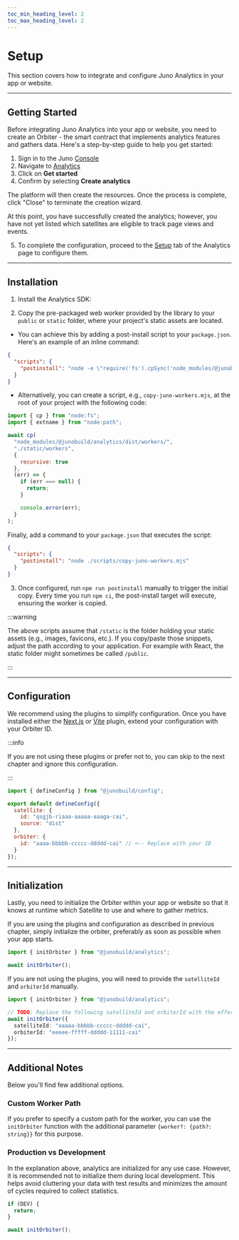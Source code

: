 ```yaml
---
toc_min_heading_level: 2
toc_max_heading_level: 2
---
```


# Setup

This section covers how to integrate and configure Juno Analytics in your app or website.

---

## Getting Started

Before integrating Juno Analytics into your app or website, you need to create an Orbiter - the smart contract that implements analytics features and gathers data. Here's a step-by-step guide to help you get started:

1. Sign in to the Juno [Console](https://console.juno.build)
2. Navigate to [Analytics](https://console.juno.build/analytics/)
3. Click on **Get started**
4. Confirm by selecting **Create analytics**

The platform will then create the resources. Once the process is complete, click "Close" to terminate the creation wizard.

At this point, you have successfully created the analytics; however, you have not yet listed which satellites are eligible to track page views and events.

5. To complete the configuration, proceed to the [Setup](https://console.juno.build/analytics/?tab=setup) tab of the Analytics page to configure them.

---

## Installation

1. Install the Analytics SDK:


<Analytics />

2. Copy the pre-packaged web worker provided by the library to your `public` or `static` folder, where your project's static assets are located.

- You can achieve this by adding a post-install script to your `package.json`. Here's an example of an inline command:

```json
{
  "scripts": {
    "postinstall": "node -e \"require('fs').cpSync('node_modules/@junobuild/analytics/dist/workers/', './static/workers', {recursive: true});\""
  }
}
```

- Alternatively, you can create a script, e.g., `copy-juno-workers.mjs`, at the root of your project with the following code:

```javascript
import { cp } from "node:fs";
import { extname } from "node:path";

await cp(
  "node_modules/@junobuild/analytics/dist/workers/",
  "./static/workers",
  {
    recursive: true
  },
  (err) => {
    if (err === null) {
      return;
    }

    console.error(err);
  }
);
```

Finally, add a command to your `package.json` that executes the script:

```json
{
  "scripts": {
    "postinstall": "node ./scripts/copy-juno-workers.mjs"
  }
}
```

3. Once configured, run `npm run postinstall` manually to trigger the initial copy. Every time you run `npm ci`, the post-install target will execute, ensuring the worker is copied.

:::warning

The above scripts assume that `/static` is the folder holding your static assets (e.g., images, favicons, etc.). If you copy/paste those snippets, adjust the path according to your application. For example with React, the static folder might sometimes be called `/public`.

:::

---

## Configuration

We recommend using the plugins to simplify configuration. Once you have installed either the [Next.js](../../miscellaneous/plugins.md#nextjs-plugin) or [Vite](../../miscellaneous/plugins.md#vite-plugin) plugin, extend your configuration with your Orbiter ID.

:::info

If you are not using these plugins or prefer not to, you can skip to the next chapter and ignore this configuration.

:::

```javascript title="juno.config.js"
import { defineConfig } from "@junobuild/config";

export default defineConfig({
  satellite: {
    id: "qsgjb-riaaa-aaaaa-aaaga-cai",
    source: "dist"
  },
  orbiter: {
    id: "aaaa-bbbbb-ccccc-ddddd-cai" // <-- Replace with your ID
  }
});
```

---

## Initialization

Lastly, you need to initialize the Orbiter within your app or website so that it knows at runtime which Satellite to use and where to gather metrics.

If you are using the plugins and configuration as described in previous chapter, simply initialize the orbiter, preferably as soon as possible when your app starts.

```typescript
import { initOrbiter } from "@junobuild/analytics";

await initOrbiter();
```

If you are not using the plugins, you will need to provide the `satelliteId` and `orbiterId` manually.

```typescript
import { initOrbiter } from "@junobuild/analytics";

// TODO: Replace the following satelliteId and orbiterId with the effective ID.
await initOrbiter({
  satelliteId: "aaaaa-bbbbb-ccccc-ddddd-cai",
  orbiterId: "eeeee-fffff-ddddd-11111-cai"
});
```

---

## Additional Notes

Below you'll find few additional options.

### Custom Worker Path

If you prefer to specify a custom path for the worker, you can use the `initOrbiter` function with the additional parameter `{worker?: {path?: string}}` for this purpose.

### Production vs Development

In the explanation above, analytics are initialized for any use case. However, it is recommended not to initialize them during local development. This helps avoid cluttering your data with test results and minimizes the amount of cycles required to collect statistics.

```javascript
if (DEV) {
  return;
}

await initOrbiter();
```
